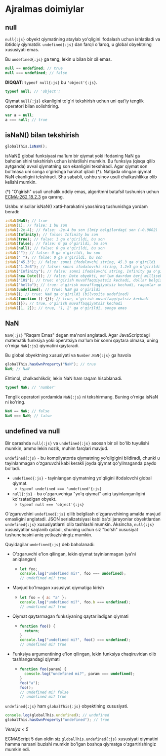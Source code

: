# Ajralmas doimiylar

## null

`null{:js}` obyekt qiymatining ataylab yo'qligini ifodalash uchun ishlatiladi va ibtidoiy qiymatdir. `undefined{:js}` dan farqli o'laroq, u global obyektning xususiyati emas.

Bu `undefined{:js}` ga teng, lekin u bilan bir xil emas.

```js
null == undefined; // true
null === undefined; // false
```

**DIQQAT**: `typeof null{:js}` bu `'object'{:js}`.

```js
typeof null; // 'object';
```

Qiymat `null{:js}` ekanligini to'g'ri tekshirish uchun uni qat'iy tenglik operatori bilan solishtiring.

```js
var a = null;
a === null; // true
```

## isNaN() bilan tekshirish

```js
globalThis.isNaN();
```

isNaN() global funksiyasi ma'lum bir qiymat yoki ifodaning NaN ga baholanishini tekshirish uchun ishlatilishi mumkin. Bu funksiya (qisqa qilib aytganda) avval qiymatning son ekanligini tekshiradi. Agar qiymat son bo'lmasa uni songa o'girishga harakat qiladi (\*). Natijada olingan qiymat NaN ekanligini tekshiradi. Shu sababli, ushbu sinov usuli chalkashlikka olib kelishi mumkin.

(\*) "O'girish" usuli unchalik oddiy emas, algoritmni batafsil tushunish uchun [ECMA-262 18.2.3](http://www.ecma-international.org/ecma-262/6.0/#sec-isnan-number) ga qarang.

Ushbu misollar isNaN() xatti-harakatini yaxshiroq tushunishga yordam beradi:

```js
isNaN(NaN); // true
isNaN(1); // false: 1 bu son
isNaN(-2e-4); // false: -2e-4 bu son ilmiy belgilardagi son (-0.0002)
isNaN(Infinity); // false: Infinity bu son
isNaN(true); // false: 1 ga o'girildi, bu son
isNaN(false); // false: 0 ga o'girildi, bu son
isNaN(null); // false: 0 ga o'girildi, bu son
isNaN(""); // false: 0 ga o'girildi, bu son
isNaN(" "); // false: 0 ga o'girildi, bu son
isNaN("45.3"); // false: sonni ifodalovchi string, 45.3 ga o'girildi
isNaN("1.2e3"); // false: sonni ifodalovchi string, 1.2e3 ga o'girildi
isNaN("Infinity"); // false: sonni ifodalovchi string, Infinity ga o'girildi
isNaN(new Date()); // false: Date obyekti, ma'lum davrdan beri millisekundlarga o'girildi
isNaN("10$"); // true: o'girish muvaffaqqiyatsiz kechadi, dollar belgisi raqam emas
isNaN("hello"); // true: o'girish muvaffaqqiyatsiz kechadi, raqamlar umuman mavjud emas
isNaN(undefined); // true: NaN ga o'girildi
isNaN(); // true: NaN ga o'girildi (bilvosita undefined)
isNaN(function () {}); // true, o'girish muvaffaqqiyatsiz kechadi
isNaN({}); // true, o'girish muvaffaqqiyatsiz kechadi
isNaN([1, 2]); // true, "1, 2" ga o'girildi, songa emas
```

## NaN

`NaN{:js}` "Raqam Emas" degan ma'noni anglatadi. Agar JavaScriptdagi matematik funksiya yoki operatsiya ma'lum bir sonni qaytara olmasa, uning o'rniga `NaN{:js}` qiymatini qaytaradi.

Bu global obyektning xususiyati va `Number.NaN{:js}` ga havola

```js
globalThis.hasOwnProperty("NaN"); // true
NaN; // NaN
```

Ehtimol, chalkashlikdir, lekin NaN ham raqam hisoblanadi.

```js
typeof NaN; // 'number'
```

Tenglik operatori yordamida `NaN{:js}` ni tekshirmang. Buning o'rniga isNaN ni ko'ring.

```js
NaN == NaN; // false
NaN === NaN; // false
```

## undefined va null

Bir qarashda `null{:js}` va `undefined{:js}` asosan bir xil bo'lib tuyulishi mumkin, ammo lekin nozik, muhim farqlari mavjud.

`undefined{:js}` - bu kompilyatorda qiymatning yo'qligigini bildiradi, chunki u tayinlanmagan o'zgaruvchi kabi kerakli joyda qiymat qo'yilmaganda paydo bo'ladi.

- `undefined{:js}` - tayinlangan qiymatning yo'qligini ifodalovchi global qiymat.
  - `typeof undefined === 'undefined'{:js}`
- `null{:js}` - bu o'zgaruvchiga "yo'q qiymat" aniq tayinlanganligini ko'rsatadigan obyekt.
  - `typeof null === 'object'{:js}`

O'zgaruvchini `undefined{:js}` qilib belgilash o'zgaruvchining amalda mavjud emasligini anglatadi. JSON serializatsiyasi kabi ba'zi jarayonlar obyektlardan `undefined{:js}` xususiyatlarni olib tashlashi mumkin. Aksincha, `null{:js}` xususiyatlar saqlanib qoladi, shuning uchun siz "bo'sh" xususiyat tushunchasini aniq yetkazishingiz mumkin.

Quyidagilar `undefined{:js}` deb baholanadi:

- O'zgaruvchi e'lon qilingan, lekin qiymat tayinlanmagan (ya'ni aniqlangan)
  - ```js
    let foo;
    console.log("undefined mi?", foo === undefined);
    // undefined mi? true
    ```
- Mavjud bo'lmagan xususiyat qiymatiga kirish
  - ```js
    let foo = { a: "a" };
    console.log("undefined mi?", foo.b === undefined);
    // undefined mi? true
    ```
- Qiymat qaytarmagan funksiyaning qaytariladigan qiymati
  - ```js
    function foo() {
      return;
    }
    console.log("undefined mi?", foo() === undefined);
    // undefined mi? true
    ```
- Funksiya argumentining e'lon qilingan, lekin funksiya chaqiruvidan olib tashlangandagi qiymati
  - ```js
    function foo(param) {
      console.log("undefined mi?", param === undefined);
    }
    foo("a");
    foo();
    // undefined mi? false
    // undefined mi? true
    ```

`undefined{:js}` ham `globalThis{:js}` obyektining xususiyati.

```js
console.log(globalThis.undefined); // undefined
globalThis.hasOwnProperty("undefined"); // true
```

_Versiya < 5_

ECMAScript 5 dan oldin siz `globalThis.undefined{:js}` xususiyati qiymatini hamma narsani buzishi mumkin bo'lgan boshqa qiymatga o'zgartirishingiz mumkin edi.
